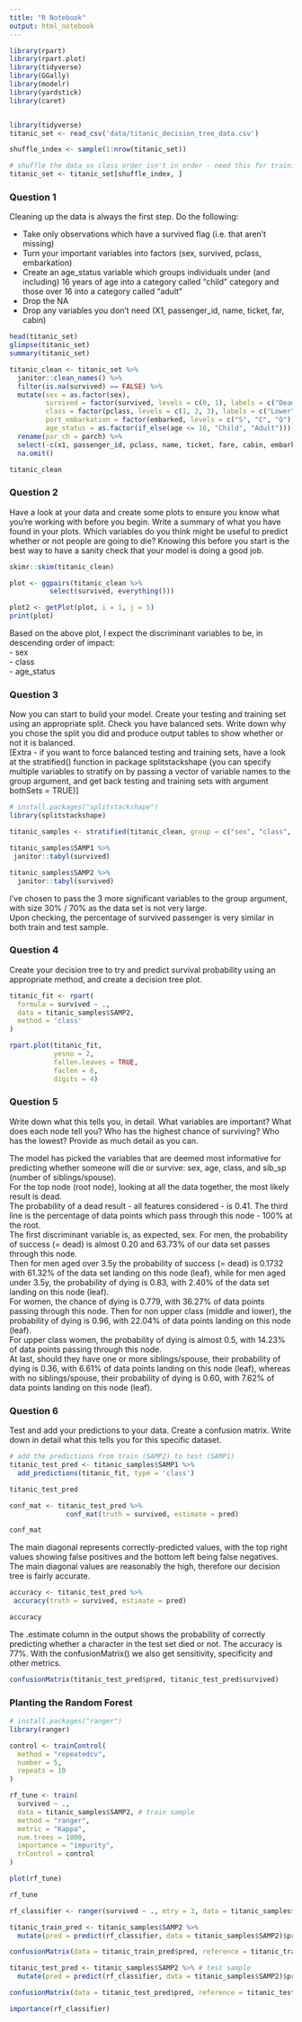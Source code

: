 ```yaml
---
title: "R Notebook"
output: html_notebook
---
```


```r
library(rpart)
library(rpart.plot)
library(tidyverse)
library(GGally)
library(modelr)
library(yardstick)
library(caret)


library(tidyverse)
titanic_set <- read_csv('data/titanic_decision_tree_data.csv')

shuffle_index <- sample(1:nrow(titanic_set))

# shuffle the data so class order isn't in order - need this for training/testing split later on 
titanic_set <- titanic_set[shuffle_index, ]
```

### Question 1  

Cleaning up the data is always the first step. Do the following:

- Take only observations which have a survived flag (i.e. that aren’t missing)  
- Turn your important variables into factors (sex, survived, pclass, embarkation)  
- Create an age_status variable which groups individuals under (and including) 16 years of age into a category  called “child” category and those over 16 into a category called “adult”  
- Drop the NA  
- Drop any variables you don’t need (X1, passenger_id, name, ticket, far, cabin)  

```r
head(titanic_set)
glimpse(titanic_set)
summary(titanic_set)
```




```r
titanic_clean <- titanic_set %>% 
  janitor::clean_names() %>% 
  filter(is.na(survived) == FALSE) %>% 
  mutate(sex = as.factor(sex), 
         survived = factor(survived, levels = c(0, 1), labels = c("Dead", "Survived")), 
         class = factor(pclass, levels = c(1, 2, 3), labels = c("Lower", "Middle", "Upper")), 
         port_embarkation = factor(embarked, levels = c("S", "C", "Q"), labels = c("Southampton", "Cherbourg", "Queenstown")),
         age_status = as.factor(if_else(age <= 16, "Child", "Adult"))) %>% 
  rename(par_ch = parch) %>% 
  select(-c(x1, passenger_id, pclass, name, ticket, fare, cabin, embarked)) %>% 
  na.omit() 

titanic_clean

```

### Question 2  

Have a look at your data and create some plots to ensure you know what you’re working with before you begin. Write a summary of what you have found in your plots. Which variables do you think might be useful to predict whether or not people are going to die? Knowing this before you start is the best way to have a sanity check that your model is doing a good job.

```r
skimr::skim(titanic_clean)
```


```r
plot <- ggpairs(titanic_clean %>% 
          select(survived, everything()))

plot2 <- getPlot(plot, i = 1, j = 5)
print(plot)
```

Based on the above plot, I expect the discriminant variables to be, in descending order of impact:  
- sex  
- class  
- age_status  
 


### Question 3  

Now you can start to build your model. Create your testing and training set using an appropriate split. Check you have balanced sets. Write down why you chose the split you did and produce output tables to show whether or not it is balanced.  
[Extra - if you want to force balanced testing and training sets, have a look at the stratified() function in package splitstackshape (you can specify multiple variables to stratify on by passing a vector of variable names to the group argument, and get back testing and training sets with argument bothSets = TRUE)]  

```r
# install.packages("splitstackshape")
library(splitstackshape)

titanic_samples <- stratified(titanic_clean, group = c("sex", "class", "age_status"), size = 0.3, bothSets = TRUE)

titanic_samples$SAMP1 %>%
 janitor::tabyl(survived)

titanic_samples$SAMP2 %>%
  janitor::tabyl(survived)
```

I've chosen to pass the 3 more significant variables to the group argument, with size 30% / 70% as the data set is not very large.  
Upon checking, the percentage of survived passenger is very similar in both train and test sample.  



### Question 4  

Create your decision tree to try and predict survival probability using an appropriate method, and create a decision tree plot.

```r
titanic_fit <- rpart(
  formula = survived ~ ., 
  data = titanic_samples$SAMP2, 
  method = 'class'
)

rpart.plot(titanic_fit, 
           yesno = 2, 
           fallen.leaves = TRUE, 
           faclen = 6, 
           digits = 4)
```

### Question 5  

Write down what this tells you, in detail. What variables are important? What does each node tell you? Who has the highest chance of surviving? Who has the lowest? Provide as much detail as you can.  

The model has picked the variables that are deemed most informative for predicting whether someone will die or survive:  sex, age, class, and sib_sp (number of siblings/spouse).  
For the top node (root node), looking at all the data together, the most likely result is dead.  
The probability of a dead result - all features considered - is 0.41. The third line is the percentage of data points which pass through this node - 100% at the root.  
The first discriminant variable is, as expected, sex. For men, the probability of success (= dead) is almost 0.20 and 63.73% of our data set passes through this node.  
Then for men aged over 3.5y the probability of success (= dead) is 0.1732 with 61.32% of the data set landing on this node (leaf), while for men aged under 3.5y, the probability of dying is 0.83, with 2.40% of the data set landing on this node (leaf).  
For women, the chance of dying is 0.779, with 36.27% of data points passing through this node.  Then for non upper class (middle and lower), the probability of dying is 0.96, with 22.04% of data points landing on this node (leaf).  
For upper class women, the probability of dying is almost 0.5, with 14.23% of data points passing through this node.  
At last, should they have one or more siblings/spouse, their probability of dying is 0.36, with 6.61% of data points landing on this node (leaf), whereas with no siblings/spouse, their probability of dying is 0.60, with 7.62% of data points landing on this node (leaf).  


### Question 6  

Test and add your predictions to your data. Create a confusion matrix. Write down in detail what this tells you for this specific dataset.  

```r
# add the predictions from train (SAMP2) to test (SAMP1)
titanic_test_pred <- titanic_samples$SAMP1 %>%
  add_predictions(titanic_fit, type = 'class')

titanic_test_pred 
```

```r
conf_mat <- titanic_test_pred %>%
              conf_mat(truth = survived, estimate = pred)

conf_mat
```

The main diagonal represents correctly-predicted values, with the top right values showing false positives and the bottom left being false negatives. The main diagonal values are reasonably the high, therefore our decision tree is fairly accurate.

```r
accuracy <- titanic_test_pred %>%
 accuracy(truth = survived, estimate = pred)

accuracy 
```

The .estimate column in the output shows the probability of correctly predicting whether a character in the test set died or not. The accuracy is 77%.  With the confusionMatrix() we also get sensitivity, specificity and other metrics.  

```r
confusionMatrix(titanic_test_pred$pred, titanic_test_pred$survived)
```

### Planting the Random Forest  

```r
# install.packages("ranger")
library(ranger)

control <- trainControl(
  method = "repeatedcv", 
  number = 5, 
  repeats = 10
)

rf_tune <- train(
  survived ~ ., 
  data = titanic_samples$SAMP2, # train sample
  method = "ranger",
  metric = "Kappa",
  num.trees = 1000,
  importance = "impurity",
  trControl = control
)

plot(rf_tune)

```

```r
rf_tune
```

```r
rf_classifier <- ranger(survived ~ ., mtry = 3, data = titanic_samples$SAMP2, splitrule = "gini", min.node.size = 5, num.trees = 1000, importance = "impurity")
```

```r
titanic_train_pred <- titanic_samples$SAMP2 %>%
  mutate(pred = predict(rf_classifier, data = titanic_samples$SAMP2)$predictions)

confusionMatrix(data = titanic_train_pred$pred, reference = titanic_train_pred$survived)
```

```r
titanic_test_pred <- titanic_samples$SAMP2 %>% # test sample
  mutate(pred = predict(rf_classifier, data = titanic_samples$SAMP2)$predictions)

confusionMatrix(data = titanic_test_pred$pred, reference = titanic_test_pred$survived)
```

```r
importance(rf_classifier)
```
